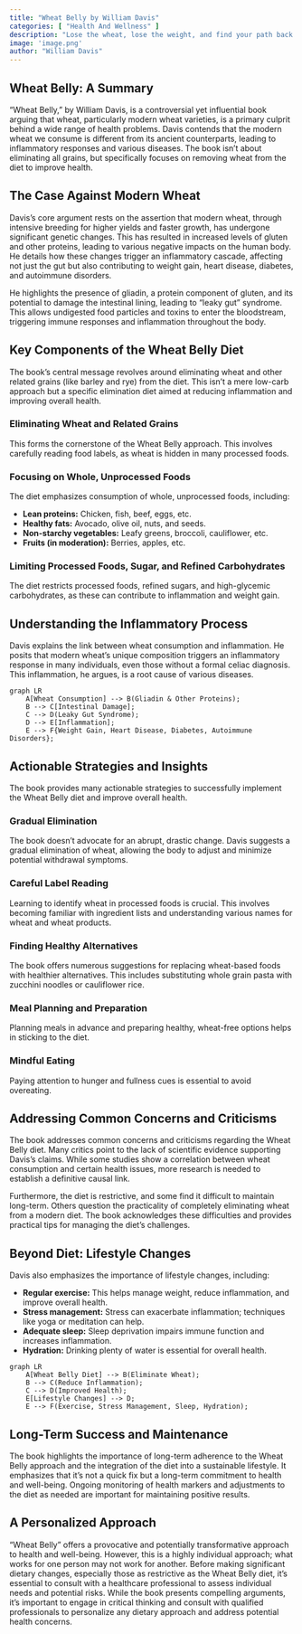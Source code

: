```yaml
---
title: "Wheat Belly by William Davis"
categories: [ "Health And Wellness" ]
description: "Lose the wheat, lose the weight, and find your path back to health"
image: 'image.png'
author: "William Davis"
---
```

## Wheat Belly: A Summary

"Wheat Belly," by William Davis, is a controversial yet influential book arguing that wheat, particularly modern wheat varieties, is a primary culprit behind a wide range of health problems.  Davis contends that the modern wheat we consume is different from its ancient counterparts, leading to inflammatory responses and various diseases.  The book isn't about eliminating all grains, but specifically focuses on removing wheat from the diet to improve health.

## The Case Against Modern Wheat

Davis's core argument rests on the assertion that modern wheat, through intensive breeding for higher yields and faster growth, has undergone significant genetic changes. This has resulted in increased levels of gluten and other proteins, leading to various negative impacts on the human body.  He details how these changes trigger an inflammatory cascade, affecting not just the gut but also contributing to weight gain, heart disease, diabetes, and autoimmune disorders.

He highlights the presence of gliadin, a protein component of gluten, and its potential to damage the intestinal lining, leading to "leaky gut" syndrome. This allows undigested food particles and toxins to enter the bloodstream, triggering immune responses and inflammation throughout the body.

##  Key Components of the Wheat Belly Diet

The book's central message revolves around eliminating wheat and other related grains (like barley and rye) from the diet.  This isn't a mere low-carb approach but a specific elimination diet aimed at reducing inflammation and improving overall health.  

###  Eliminating Wheat and Related Grains

This forms the cornerstone of the Wheat Belly approach.  This involves carefully reading food labels, as wheat is hidden in many processed foods.  

###  Focusing on Whole, Unprocessed Foods

The diet emphasizes consumption of whole, unprocessed foods, including:

*   **Lean proteins:**  Chicken, fish, beef, eggs, etc.
*   **Healthy fats:**  Avocado, olive oil, nuts, and seeds.
*   **Non-starchy vegetables:**  Leafy greens, broccoli, cauliflower, etc.
*   **Fruits (in moderation):** Berries, apples, etc.

###  Limiting Processed Foods, Sugar, and Refined Carbohydrates

The diet restricts processed foods, refined sugars, and high-glycemic carbohydrates, as these can contribute to inflammation and weight gain.

##  Understanding the Inflammatory Process

Davis explains the link between wheat consumption and inflammation. He posits that modern wheat's unique composition triggers an inflammatory response in many individuals, even those without a formal celiac diagnosis. This inflammation, he argues, is a root cause of various diseases.


```mermaid
graph LR
    A[Wheat Consumption] --> B(Gliadin & Other Proteins);
    B --> C[Intestinal Damage];
    C --> D(Leaky Gut Syndrome);
    D --> E[Inflammation];
    E --> F{Weight Gain, Heart Disease, Diabetes, Autoimmune Disorders};
```

##  Actionable Strategies and Insights

The book provides many actionable strategies to successfully implement the Wheat Belly diet and improve overall health.

###  Gradual Elimination

The book doesn't advocate for an abrupt, drastic change.  Davis suggests a gradual elimination of wheat, allowing the body to adjust and minimize potential withdrawal symptoms.

###  Careful Label Reading

Learning to identify wheat in processed foods is crucial.  This involves becoming familiar with ingredient lists and understanding various names for wheat and wheat products.

###  Finding Healthy Alternatives

The book offers numerous suggestions for replacing wheat-based foods with healthier alternatives.  This includes substituting whole grain pasta with zucchini noodles or cauliflower rice.

###  Meal Planning and Preparation

Planning meals in advance and preparing healthy, wheat-free options helps in sticking to the diet.

###  Mindful Eating

Paying attention to hunger and fullness cues is essential to avoid overeating.

##  Addressing Common Concerns and Criticisms

The book addresses common concerns and criticisms regarding the Wheat Belly diet. Many critics point to the lack of scientific evidence supporting Davis’s claims. While some studies show a correlation between wheat consumption and certain health issues, more research is needed to establish a definitive causal link.

Furthermore, the diet is restrictive, and some find it difficult to maintain long-term.  Others question the practicality of completely eliminating wheat from a modern diet.  The book acknowledges these difficulties and provides practical tips for managing the diet's challenges.

##  Beyond Diet: Lifestyle Changes

Davis also emphasizes the importance of lifestyle changes, including:

*   **Regular exercise:** This helps manage weight, reduce inflammation, and improve overall health.
*   **Stress management:** Stress can exacerbate inflammation; techniques like yoga or meditation can help.
*   **Adequate sleep:**  Sleep deprivation impairs immune function and increases inflammation.
*   **Hydration:**  Drinking plenty of water is essential for overall health.

```mermaid
graph LR
    A[Wheat Belly Diet] --> B(Eliminate Wheat);
    B --> C(Reduce Inflammation);
    C --> D(Improved Health);
    E[Lifestyle Changes] --> D;
    E --> F(Exercise, Stress Management, Sleep, Hydration);
```

##  Long-Term Success and Maintenance

The book highlights the importance of long-term adherence to the Wheat Belly approach and the integration of the diet into a sustainable lifestyle.  It emphasizes that it's not a quick fix but a long-term commitment to health and well-being.  Ongoing monitoring of health markers and adjustments to the diet as needed are important for maintaining positive results.


##  A Personalized Approach

"Wheat Belly" offers a provocative and potentially transformative approach to health and well-being. However, this is a highly individual approach; what works for one person may not work for another. Before making significant dietary changes, especially those as restrictive as the Wheat Belly diet, it's essential to consult with a healthcare professional to assess individual needs and potential risks. While the book presents compelling arguments, it’s important to engage in critical thinking and consult with qualified professionals to personalize any dietary approach and address potential health concerns.

